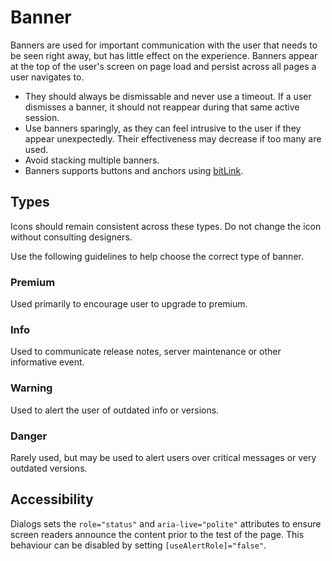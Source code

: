 
<Meta title="Documentation/Banner" />

# Banner

Banners are used for important communication with the user that needs to be seen right away, but has little effect on
the experience. Banners appear at the top of the user's screen on page load and persist across all pages a user
navigates to.

- They should always be dismissable and never use a timeout. If a user dismisses a banner, it should not reappear
  during that same active session.
- Use banners sparingly, as they can feel intrusive to the user if they appear unexpectedly. Their effectiveness may
  decrease if too many are used.
- Avoid stacking multiple banners.
- Banners supports buttons and anchors using [bitLink](?path=/story/component-library-link--anchors).

## Types

Icons should remain consistent across these types. Do not change the icon without consulting designers.

Use the following guidelines to help choose the correct type of banner.

### Premium

<Story id="component-library-banner--premium" />

Used primarily to encourage user to upgrade to premium.

### Info

<Story id="component-library-banner--info" />

Used to communicate release notes, server maintenance or other informative event.

### Warning

<Story id="component-library-banner--warning" />

Used to alert the user of outdated info or versions.

### Danger

<Story id="component-library-banner--danger" />

Rarely used, but may be used to alert users over critical messages or very outdated versions.

## Accessibility

Dialogs sets the `role="status"` and `aria-live="polite"` attributes to ensure screen readers announce the content
prior to the test of the page. This behaviour can be disabled by setting `[useAlertRole]="false"`.
